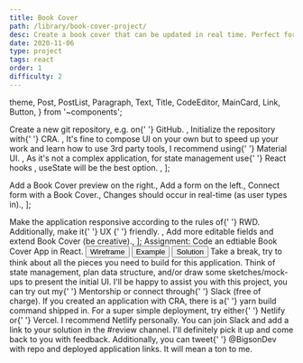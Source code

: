```yaml
---
title: Book Cover
path: /library/book-cover-project/
desc: Create a book cover that can be updated in real time. Perfect for beginners in React.
date: 2020-11-06
type: project
tags: react
order: 1
difficulty: 2
---
```



  theme,
  Post,
  PostList,
  Paragraph,
  Text,
  Title,
  CodeEditor,
  MainCard,
  Link,
  Button,
} from '~components';

  <Text>
    Create a new git repository, e.g. on{' '}
    <Link href="http://github.com/">GitHub</Link>.
  </Text>,
  <Text>
    Initialize the repository with{' '}
    <Link href="https://create-react-app.dev/">CRA</Link>.
  </Text>,
  <Text>
    It's fine to compose UI on your own but to speed up your work and learn how
    to use 3rd party tools, I recommend using{' '}
    <Link href="https://material-ui.com/">Material UI</Link>.
  </Text>,
  <Text>
    As it's not a complex application, for state management use{' '}
    <Link href="https://reactjs.org/docs/hooks-reference.html">
      React hooks
    </Link>
    , <Link href="https://reactjs.org/docs/hooks-reference.html#usestate">
      useState
    </Link> will be the best option.
  </Text>,
];

  <Text>Add a Book Cover preview on the right.</Text>,
  <Text>Add a form on the left.</Text>,
  <Text>Connect form with a Book Cover.</Text>,
  <Text>Changes should occur in real-time (as user types in).</Text>,
];

  <Text>
    Make the application responsive according to the rules of{' '}
    <Link href="https://web.dev/responsive-web-design-basics/">RWD</Link>.
    Additionally, make it{' '}
    <Link href="https://www.interaction-design.org/literature/topics/ux-design">
      UX
    </Link>{' '}
    friendly.
  </Text>,
  <Text>Add more editable fields and extend Book Cover (be creative).</Text>,
];

<Post>
  <Space size="large" direction="vertical">
    <MainCard>
      <Title
        align="center"
        transform="none"
        marginBottom={theme.spacing.large}
        color={theme.colors.primary}
        fontSize={theme.fontSize.large}
        fontWeight={theme.fontWeight.stronger}
      >
        Book Cover
      </Title>
      <Paragraph align="center">
        <Text strong>Assignment:</Text> Code an edtiable Book Cover App in
        React.
      </Paragraph>
      <Row gutter={[16, 16]} justify="center">
        <Col>
          <Link href="https://www.figma.com/file/wcTJcE0Foi1u3cTkV347Xx/Wireframes?node-id=264176%3A1851">
            <Button type="secondary">Wireframe</Button>
          </Link>
        </Col>
        <Col>
          <Link href="https://relaxed-wing-eb4d99.netlify.app/">
            <Button type="secondary">Example</Button>
          </Link>
        </Col>
        <Col>
          <Link href="https://github.com/bigsondev/book-cover">
            <Button type="secondary">Solution</Button>
          </Link>
        </Col>
      </Row>
    </MainCard>
    <MainCard>
      <Title level={3}>Project Requirements</Title>
      <PostList data={projectRequirements} />
    </MainCard>
    <MainCard>
      <Title level={3}>Fundamental Features</Title>
      <PostList data={mustHaveFeatures} />
    </MainCard>
    <MainCard>
      <Title level={3}>Additional Features</Title>
      <PostList data={additionalFeatures} />
    </MainCard>
    <MainCard>
      <Title level={3}>Stuck, can't progress?</Title>
      <Paragraph>
        Take a break, try to think about all the pieces you need to build for
        this application. Think of state management, plan data structure, and/or
        draw some sketches/mock-ups to present the initial UI. I'll be happy to
        assist you with this project, you can try out my{' '}
        <GatsbyLink to="/mentorship/">Mentorship</GatsbyLink> or connect through{' '}
        <GatsbyLink to="/#bigsondev-slack">Slack</GatsbyLink> (free of charge).
      </Paragraph>
    </MainCard>
    <MainCard>
      <Title level={3}>Building & Deploying</Title>
      <Paragraph>
        If you created an application with CRA, there is a{' '}
        <Text code>yarn build</Text> command shipped in. For a super simple
        deployment, try either{' '}
        <Link href="https://www.netlify.com/">Netlify</Link> or{' '}
        <Link href="https://vercel.com/">Vercel</Link>. I recommend Netlify
        personally.
      </Paragraph>
    </MainCard>
    <MainCard>
      <Title level={3}>Share your solution</Title>
      <Paragraph>
        You can join <GatsbyLink to="/#bigsondev-slack">Slack</GatsbyLink> and
        add a link to your solution in the <Text strong>#review</Text> channel.
        I'll definitely pick it up and come back to you with feedback.
        Additionally, you can tweet{' '}
        <Link href="https://twitter.com/BigsonDev">@BigsonDev</Link> with repo
        and deployed application links. It will mean a ton to me.
      </Paragraph>
    </MainCard>
  </Space>
</Post>
